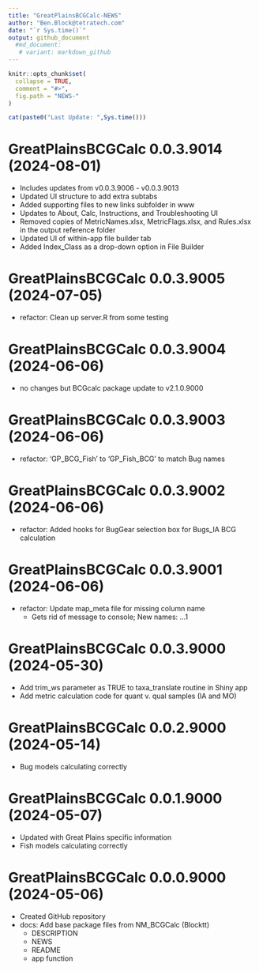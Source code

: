```yaml
---
title: "GreatPlainsBCGCalc-NEWS"
author: "Ben.Block@tetratech.com"
date: "`r Sys.time()`"
output: github_document
  #md_document:
   # variant: markdown_github
---
```


<!-- NEWS.md is generated from NEWS.Rmd. Please edit that file -->

```r
knitr::opts_chunk$set(
  collapse = TRUE,
  comment = "#>",
  fig.path = "NEWS-"
)
```

```r
cat(paste0("Last Update: ",Sys.time()))
```

# GreatPlainsBCGCalc 0.0.3.9014 (2024-08-01)

* Includes updates from v0.0.3.9006 - v0.0.3.9013
* Updated UI structure to add extra subtabs
* Added supporting files to new links subfolder in www
* Updates to About, Calc, Instructions, and Troubleshooting UI
* Removed copies of MetricNames.xlsx, MetricFlags.xlsx, and Rules.xlsx in the output reference folder
* Updated UI of within-app file builder tab
* Added Index_Class as a drop-down option in File Builder

# GreatPlainsBCGCalc 0.0.3.9005 (2024-07-05)

* refactor: Clean up server.R from some testing

# GreatPlainsBCGCalc 0.0.3.9004 (2024-06-06)

-   no changes but BCGcalc package update to v2.1.0.9000

# GreatPlainsBCGCalc 0.0.3.9003 (2024-06-06)

-   refactor: 'GP_BCG_Fish' to 'GP_Fish_BCG' to match Bug names

# GreatPlainsBCGCalc 0.0.3.9002 (2024-06-06)

-   refactor: Added hooks for BugGear selection box for Bugs_IA BCG calculation

# GreatPlainsBCGCalc 0.0.3.9001 (2024-06-06)

-   refactor: Update map_meta file for missing column name
    -   Gets rid of message to console; New names: ...1

# GreatPlainsBCGCalc 0.0.3.9000 (2024-05-30)

-   Add trim_ws parameter as TRUE to taxa_translate routine in Shiny app
-   Add metric calculation code for quant v. qual samples (IA and MO)

# GreatPlainsBCGCalc 0.0.2.9000 (2024-05-14)

-   Bug models calculating correctly

# GreatPlainsBCGCalc 0.0.1.9000 (2024-05-07)

-   Updated with Great Plains specific information
-   Fish models calculating correctly

# GreatPlainsBCGCalc 0.0.0.9000 (2024-05-06)

-   Created GitHub repository
-   docs: Add base package files from NM_BCGCalc (Blocktt)
    -   DESCRIPTION
    -   NEWS
    -   README
    -   app function
